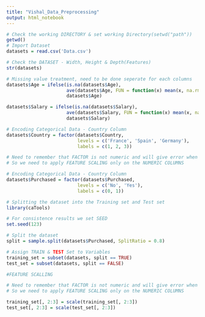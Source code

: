 ---
title: "Vishal_Data_Preprocessing"
output: html_notebook
---


```{r}
# Check the working DIRECTORY & set working Directory(setwd("path"))
getwd()
# Import Dataset
datasets = read.csv('Data.csv')
```

```{r}
# Check the DATASET - Width, Height & Depth(Features)
str(datasets)
```

```{r}
# Missing value treatment, need to be done seperate for each columns
datasets$Age = ifelse(is.na(datasets$Age),
                      ave(datasets$Age, FUN = function(x) mean(x, na.rm = TRUE)),
                      datasets$Age)

```

```{r}
datasets$Salary = ifelse(is.na(datasets$Salary),
                      ave(datasets$Salary, FUN = function(x) mean(x, na.rm = TRUE)),
                      datasets$Salary)

```

```{r}
# Encoding Categorical Data - Country Column
datasets$Country = factor(datasets$Country,
                          levels = c('France', 'Spain', 'Germany'),
                          labels = c(1, 2, 3))

# Need to remember that FACTOR is not numeric and will give error when we FEATURE SCALE.
# So we need to apply FEATURE SCALING only on the NUMERIC COLUMNS
```

```{r}
# Encoding Categorical Data - Country Column
datasets$Purchased = factor(datasets$Purchased,
                          levels = c('No', 'Yes'),
                          labels = c(0, 1))
```

```{r}
# Splitting the dataset into the Training set and Test set
library(caTools)

# For consistence results we set SEED
set.seed(123)

# Split the dataset
split = sample.split(datasets$Purchased, SplitRatio = 0.8)

# Assign TRAIN & TEST Set to Variables
training_set = subset(datasets, split == TRUE)
test_set = subset(datasets, split == FALSE)

```

```{r}
#FEATURE SCALLING

# Need to remember that FACTOR is not numeric and will give error when we FEATURE SCALE.
# So we need to apply FEATURE SCALING only on the NUMERIC COLUMNS

training_set[, 2:3] = scale(training_set[, 2:3])
test_set[, 2:3] = scale(test_set[, 2:3])

```













